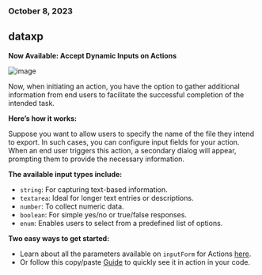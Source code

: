 ### October 8, 2023

## dataxp

**Now Available: Accept Dynamic Inputs on Actions**

![image](../changelog/images/action_inputs.png)

Now, when initiating an action, you have the option to gather additional information from end users to facilitate the successful completion of the intended task.

**Here’s how it works:**

Suppose you want to allow users to specify the name of the file they intend to export. In such cases, you can configure input fields for your action. When an end user triggers this action, a secondary dialog will appear, prompting them to provide the necessary information.

**The available input types include:**

- `string`: For capturing text-based information.
- `textarea`: Ideal for longer text entries or descriptions.
- `number`: To collect numeric data.
- `boolean`: For simple yes/no or true/false responses.
- `enum`: Enables users to select from a predefined list of options.

**Two easy ways to get started:**

- Learn about all the parameters available on `inputForm` for Actions [here](../orchestration/actions#inputform).
- Or follow this copy/paste [Guide](../guides/actions#actions-with-input-forms) to quickly see it in action in your code.
